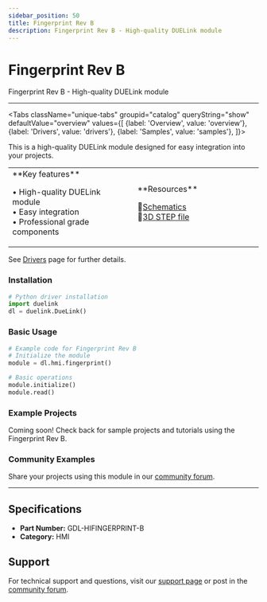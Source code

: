 ```yaml
---
sidebar_position: 50
title: Fingerprint Rev B
description: Fingerprint Rev B - High-quality DUELink module
---
```



# Fingerprint Rev B

<ProductImageSelector 
  partNumber="hifingerprint-b"
  productName="Fingerprint Rev B"
/>

Fingerprint Rev B - High-quality DUELink module

---

<Tabs className="unique-tabs" groupid="catalog" queryString="show" defaultValue="overview"
  values={[
    {label: 'Overview', value: 'overview'},
    {label: 'Drivers', value: 'drivers'},
    {label: 'Samples', value: 'samples'},
  ]}>

<TabItem value="overview">

This is a high-quality DUELink module designed for easy integration into your projects.

<table><td width='50%'>
**Key features**

• High-quality DUELink module<br/>
• Easy integration<br/>
• Professional grade components<br/>

</td><td width='50%'>
**Resources**
 
📄[Schematics](/sch/hifingerprint-b.pdf)<br/>
🔩[3D STEP file](/3d/hifingerprint-b.step)<br/>

</td></table>

</TabItem>

<TabItem value="drivers">

See [Drivers](../../engine/drivers) page for further details.

### Installation

```python
# Python driver installation
import duelink
dl = duelink.DueLink()
```

### Basic Usage

```python
# Example code for Fingerprint Rev B
# Initialize the module
module = dl.hmi.fingerprint()

# Basic operations
module.initialize()
module.read()
```

</TabItem>

<TabItem value="samples">

### Example Projects

Coming soon! Check back for sample projects and tutorials using the Fingerprint Rev B.

### Community Examples

Share your projects using this module in our [community forum](https://forums.ghielectronics.com).

</TabItem>

</Tabs>

---

## Specifications

- **Part Number:** GDL-HIFINGERPRINT-B
- **Category:** HMI

## Support

For technical support and questions, visit our [support page](../../support) or post in the [community forum](https://forums.ghielectronics.com).
